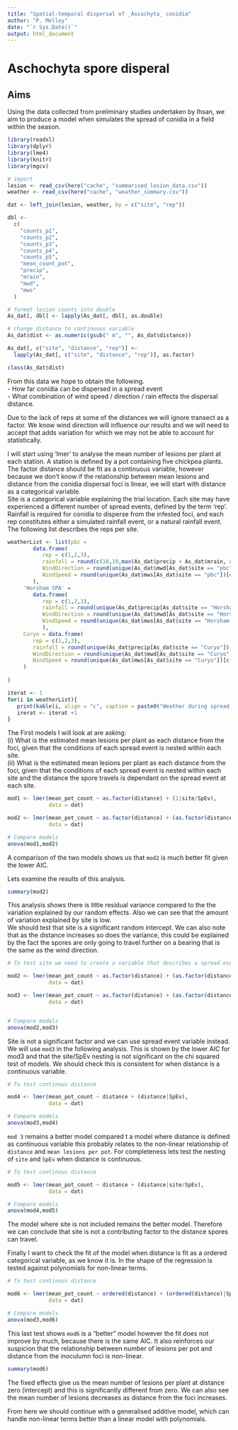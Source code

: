 ```yaml
---
title: "Spatial-temporal dispersal of _Ascochyta_ conidia"
author: "P. Melloy"
date: "`r Sys.Date()`"
output: html_document
---
```


# Aschochyta spore disperal

## Aims

Using the data collected from preliminary studies undertaken by Ihsan, we aim to produce a model when simulates the spread of conidia in a field within the season.  

```r
library(readxl)
library(dplyr)
library(lme4)
library(knitr)
library(mgcv)
```

```r
# import
lesion <- read_csv(here("cache", "summarised_lesion_data.csv"))
weather <- read_csv(here("cache", "weather_summary.csv"))

dat <- left_join(lesion, weather, by = c("site", "rep"))
```


```r
dbl <-
  c(
    "counts_p1",
    "counts_p2",
    "counts_p3",
    "counts_p4",
    "counts_p5",
    "mean_count_pot",
    "precip",
    "mrain",
    "mwd",
    "mws"
  )

# format lesion counts into double
As_dat[, dbl] <- lapply(As_dat[, dbl], as.double)

# change distance to continuous variable
As_dat$dist <- as.numeric(gsub(" m", "", As_dat$distance))

As_dat[, c("site", "distance", "rep")] <-
  lapply(As_dat[, c("site", "distance", "rep")], as.factor)

class(As_dat$dist)

```


From this data we hope to obtain the following.  
  - How far conidia can be dispersed in a spread event  
  - What combination of wind speed / direction / rain effects the dispersal distance.  
  
Due to the lack of reps at some of the distances we will ignore transect as a factor. We know wind direction will influence our results and we will need to accept that adds variation for which we may not be able to account for statistically.  

I will start using 'lmer' to analyse the mean number of lesions per plant at each station. A station is defined by a pot containing five chickpea plants. The factor distance should be fit as a continuous variable, however because we don't know if the relationship between mean lesions and distance from the conidia dispersal foci is linear, we will start with distance as a categorical variable.  
Site is a categorical variable explaining the trial location. Each site may have experienced a different number of spread events, defined by the term 'rep'. Rainfall is required for conidia to disperse from the infested foci, and each rep constitutes either a simulated rainfall event, or a natural rainfall event. The following list describes the reps per site.  

```r
weatherList <- list(pbc = 
        data.frame(
           rep = c(1,2,3),
           rainfall = round(c(10,10,max(As_dat$precip + As_dat$mrain, na.rm = TRUE)),4),
           WindDirection = round(unique(As_dat$mwd[As_dat$site == "pbc"])[c(1,3,4)],4),
           WindSpeed = round(unique(As_dat$mws[As_dat$site == "pbc"])[c(1,3,4)],4)
        ),
     'Horsham SPA' = 
        data.frame(
           rep = c(1,2,3),
           rainfall = round(unique(As_dat$precip[As_dat$site == "Horsham SPA"])[c(1,3,2)],4),
           WindDirection = round(unique(As_dat$mwd[As_dat$site == "Horsham SPA"])[c(1,3,2)],4),
           WindSpeed = round(unique(As_dat$mws[As_dat$site == "Horsham SPA"])[c(1,3,2)],4)
           ),
     Curyo = data.frame(
        rep = c(1,2,3),
        rainfall = round(unique(As_dat$precip[As_dat$site == "Curyo"])[c(1,2,2)],4),
        WindDirection = round(unique(As_dat$mwd[As_dat$site == "Curyo"])[c(1,2,2)],4),
        WindSpeed = round(unique(As_dat$mws[As_dat$site == "Curyo"])[c(1,2,2)],4)
     )
     
)

iterat <- 1
for(i in weatherList){
   print(kable(i, align = "c", caption = paste0("Weather during spread event at site ",names(weatherList)[iterat])))
   irerat <- iterat +1
}

```

The First models I will look at are asking:  
   (i) What is the estimated mean lesions per plant as each distance from the foci, given that the conditions of each spread event is nested within each site.  
   (ii) What is the estimated mean lesions per plant as each distance from the foci, given that the conditions of each spread event is nested within each site and the distance the spore travels is dependant on the spread event at each site.  

```r

mod1 <- lmer(mean_pot_count ~ as.factor(distance) + (1|site/SpEv),
             data = dat)

mod2 <- lmer(mean_pot_count ~ as.factor(distance) + (as.factor(distance)|site/SpEv),
             data = dat)

# Compare models
anova(mod1,mod2)
```
A comparison of the two models shows us that `mod2` is much better fit given the lower AIC.  

Lets examine the results of this analysis.  
```r
summary(mod2)
```

This analysis shows there is little residual variance compared to the the variation explained by our random effects. 
Also we can see that the amount of variation explained by site is low.  
We should test that site is a significant random intercept. 
We can also note that as the distance increases so does the variance, this could be explained by the fact the spores are only going to travel further on a bearing that is the same as the wind direction.  

```r
# To test site we need to create a variable that describes a spread event regardless of location

mod2 <- lmer(mean_pot_count ~ as.factor(distance) + (as.factor(distance)|site/SpEv),
             data = dat)

mod3 <- lmer(mean_pot_count ~ as.factor(distance) + (as.factor(distance)|SpEv),
             data = dat)


# Compare models
anova(mod2,mod3)
```
Site is not a significant factor and we can use spread event variable instead. We will use `mod3` in the following analysis. This is shown by the lower AIC for mod3 and that the site/SpEv nesting is not significant on the chi squared test of models. We should check this is consistent for when distance is a continuous variable.  


```r
# To test continous distance

mod4 <- lmer(mean_pot_count ~ distance + (distance|SpEv),
             data = dat)

# Compare models
anova(mod3,mod4)
```
`mod 3` remains a better model compared t a model where distance is defined as continuous variable this probably relates to the non-linear relationship of `distance` and `mean lesions per pot`. For completeness lets test the nesting of `site` and `SpEv` when distance is continuous.

```r
# To test continous distance

mod5 <- lmer(mean_pot_count ~ distance + (distance|site/SpEv),
             data = dat)

# Compare models
anova(mod4,mod5)
```
The model where site is not included remains the better model. Therefore we can conclude that site is not a contributing factor to the distance spores can travel.  

Finally I want to check the fit of the model when distance is fit as a ordered categorical variable, as we know it is. In the shape of the regression is tested against polynomials for non-linear terms.

```r
# To test continous distance

mod6 <- lmer(mean_pot_count ~ ordered(distance) + (ordered(distance)|SpEv),
             data = dat)

# Compare models
anova(mod3,mod6)
```

This last test shows `mod6` is a "better" model however the fit does not improve by much, because there is the same AIC. It also reinforces our suspicion that the relationship between number of lesions per pot and distance from the inoculumn foci is non-linear.

```r
summary(mod6)
```


The fixed effects give us the mean number of lesions per plant at distance zero (intercept) and this is significantly different from zero. We can also see the mean number of lesions decreases as distance from the foci increases.  

From here we should continue with a generalised additive model, which can handle non-linear terms better than a linear model with polynomials.  